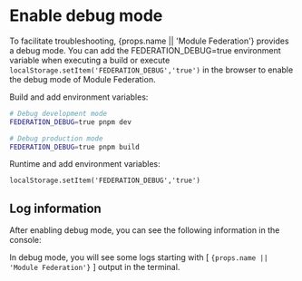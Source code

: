 # Enable debug mode

To facilitate troubleshooting, {props.name || 'Module Federation'} provides a debug mode. You can add the FEDERATION_DEBUG=true environment variable when executing a build or execute `localStorage.setItem('FEDERATION_DEBUG','true')` in the browser to enable the debug mode of Module Federation.

Build and add environment variables:

```bash
# Debug development mode
FEDERATION_DEBUG=true pnpm dev

# Debug production mode
FEDERATION_DEBUG=true pnpm build
```

Runtime and add environment variables:

```
localStorage.setItem('FEDERATION_DEBUG','true')
```

## Log information

After enabling debug mode, you can see the following information in the console:

<p>In debug mode, you will see some logs starting with [ <code>{props.name || 'Module Federation'}</code> ] output in the terminal.</p>
